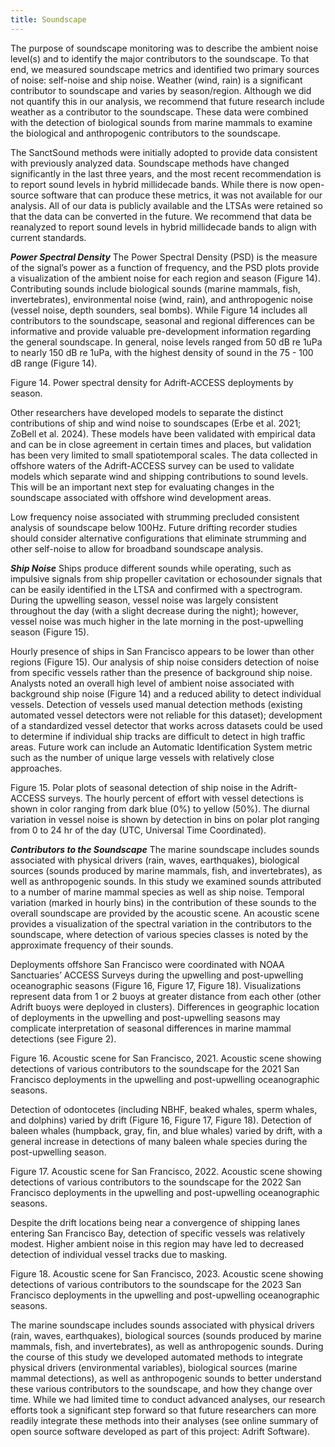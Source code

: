 ```yaml
---
title: Soundscape
---
```


The purpose of soundscape monitoring was to describe the ambient noise level(s) and to identify the major contributors to the soundscape. To that end, we measured soundscape metrics and identified two primary sources of noise: self-noise and ship noise. Weather (wind, rain) is a significant contributor to soundscape and varies by season/region. Although we did not quantify this in our analysis, we recommend that future research include weather as a contributor to the soundscape. These data were combined with the detection of biological sounds from marine mammals to examine the biological and anthropogenic contributors to the soundscape.

The SanctSound methods were initially adopted to provide data consistent with previously analyzed data. Soundscape methods have changed significantly in the last three years, and the most recent recommendation is to report sound levels in hybrid millidecade bands. While there is now open-source software that can produce these metrics, it was not available for our analysis. All of our data is publicly available and the LTSAs were retained so that the data can be converted in the future. We recommend that data be reanalyzed to report sound levels in hybrid millidecade bands to align with current standards.

***Power Spectral Density***
The Power Spectral Density (PSD) is the measure of the signal's power as a function of frequency, and the PSD plots provide a visualization of the ambient noise for each region and season (Figure 14). Contributing sounds include biological sounds (marine mammals, fish, invertebrates), environmental noise (wind, rain), and anthropogenic noise (vessel noise, depth sounders, seal bombs). While Figure 14 includes all contributors to the soundscape, seasonal and regional differences can be informative and provide valuable pre-development information regarding the general soundscape. In general, noise levels ranged from 50 dB re 1uPa to nearly 150 dB re 1uPa, with the highest density of sound in the 75 - 100 dB range (Figure 14).



 
Figure 14. Power spectral density for Adrift-ACCESS deployments by season.

Other researchers have developed models to separate the distinct contributions of ship and wind noise to soundscapes (Erbe et al. 2021; ZoBell et al. 2024). These models have been validated with empirical data and can be in close agreement in certain times and places, but validation has been very limited to small spatiotemporal scales. The data collected in offshore waters of the Adrift-ACCESS survey can be used to validate models which separate wind and shipping contributions to sound levels. This will be an important next step for evaluating changes in the soundscape associated with offshore wind development areas.

Low frequency noise associated with strumming precluded consistent analysis of soundscape below 100Hz. Future drifting recorder studies should consider alternative configurations that eliminate strumming and other self-noise to allow for broadband soundscape analysis.

***Ship Noise***
Ships produce different sounds while operating, such as impulsive signals from ship propeller cavitation or echosounder signals that can be easily identified in the LTSA and confirmed with a spectrogram. During the upwelling season, vessel noise was largely consistent throughout the day (with a slight decrease during the night); however, vessel noise was much higher in the late morning in the post-upwelling season (Figure 15). 

Hourly presence of ships in San Francisco appears to be lower than other regions (Figure 15). Our analysis of ship noise considers detection of noise from specific vessels rather than the presence of background ship noise. Analysts noted an overall high level of ambient noise associated with background ship noise (Figure 14) and a reduced ability to detect individual vessels. Detection of vessels used manual detection methods (existing automated vessel detectors were not reliable for this dataset); development of a standardized vessel detector that works across datasets could be used to determine if individual ship tracks are difficult to detect in high traffic areas. Future work can include an Automatic Identification System metric such as the number of unique large vessels with relatively close approaches.


 
Figure 15. Polar plots of seasonal detection of ship noise in the Adrift-ACCESS surveys. The hourly percent of effort with vessel detections is shown in color ranging from dark blue (0%) to yellow (50%). The diurnal variation in vessel noise is shown by detection in bins on polar plot ranging from 0 to 24 hr of the day (UTC, Universal Time Coordinated).

***Contributors to the Soundscape***
The marine soundscape includes sounds associated with physical drivers (rain, waves, earthquakes), biological sources (sounds produced by marine mammals, fish, and invertebrates), as well as anthropogenic sounds. In this study we examined sounds attributed to a number of marine mammal species as well as ship noise. Temporal variation (marked in hourly bins) in the contribution of these sounds to the overall soundscape are provided by the acoustic scene. An acoustic scene provides a visualization of the spectral variation in the contributors to the soundscape, where detection of various species classes is noted by the approximate frequency of their sounds. 

Deployments offshore San Francisco were coordinated with NOAA Sanctuaries' ACCESS Surveys during the upwelling and post-upwelling oceanographic seasons (Figure 16, Figure 17, Figure 18). Visualizations represent data from 1 or 2 buoys at greater distance from each other (other Adrift buoys were deployed in clusters). Differences in geographic location of deployments in the upwelling and post-upwelling seasons may complicate interpretation of seasonal differences in marine mammal detections (see Figure 2). 


 
Figure 16. Acoustic scene for San Francisco, 2021. Acoustic scene showing detections of various contributors to the soundscape for the 2021 San Francisco deployments in the upwelling and post-upwelling oceanographic seasons.

Detection of odontocetes (including NBHF, beaked whales, sperm whales, and dolphins) varied by drift (Figure 16, Figure 17, Figure 18). Detection of baleen whales (humpback, gray, fin, and blue whales) varied by drift, with a general increase in detections of many baleen whale species during the post-upwelling season. 



 
Figure 17. Acoustic scene for San Francisco, 2022. Acoustic scene showing detections of various contributors to the soundscape for the 2022 San Francisco deployments in the upwelling and post-upwelling oceanographic seasons.

Despite the drift locations being near a convergence of shipping lanes entering San Francisco Bay, detection of specific vessels was relatively modest. Higher ambient noise in this region may have led to decreased detection of individual vessel tracks due to masking. 



 
Figure 18. Acoustic scene for San Francisco, 2023. Acoustic scene showing detections of various contributors to the soundscape for the 2023 San Francisco deployments in the upwelling and post-upwelling oceanographic seasons.

The marine soundscape includes sounds associated with physical drivers (rain, waves, earthquakes), biological sources (sounds produced by marine mammals, fish, and invertebrates), as well as anthropogenic sounds. During the course of this study we developed automated methods to integrate physical drivers (environmental variables), biological sources (marine mammal detections), as well as anthropogenic sounds to better understand these various contributors to the soundscape, and how they change over time. While we had limited time to conduct advanced analyses, our research efforts took a significant step forward so that future researchers can more readily integrate these methods into their analyses (see online summary of open source software developed as part of this project: Adrift Software). 


